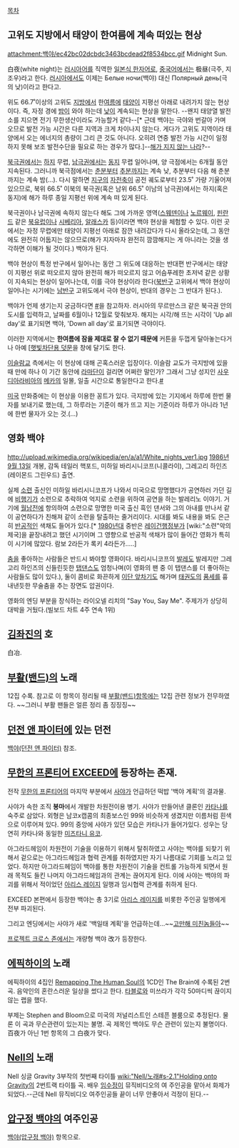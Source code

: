 [[목차]]
== 고위도 지방에서 태양이 한여름에 계속 떠있는 현상 ==
attachment:백야/ec42bc02dcbdc3463bcdead2f8534bcc.gif
Midnight Sun. 

白夜(white night)는 [[러시아어]]를 직역한 [[일본식 한자어]]로, [[중국어]]에서는 极昼(극주, 지조우)라고 한다. [[러시아]]에서도 이제는 Белые ночи(백야) 대신 Полярный день(극의 낮)이라고 한다고.

위도 66.7˚이상의 고위도 [[지방]]에서 한[[여름]]에 [[태양]]이 지평선 아래로 내려가지 않는 현상이다. 즉, 자정 경에 [[밤]]이 와야 하는데 [[낮]]이 계속되는 현상을 말한다. --왠지 태양열 발전소를 지으면 전기 무한생산이라도 가능할거 같다--[* 근데 백야는 극야와 번갈아 가며 오므로 발전 가능 시간은 다른 지역과 크게 차이나지 않는다. 게다가 고위도 지역이라 태양에서 오는 에너지의 총량이 그리 큰 것도 아니다. 오히려 연중 발전 가능 시간이 일정하지 못해 보조 발전수단을 필요로 하는 경우가 많다.]--[[해가 지지 않는 나라]]?--

[[북극]]권에서는 [[하지]] 무렵, [[남극]]권에서는 [[동지]] 무렵 일어나며, 양 극점에서는 6개월 동안 지속된다. 그러니까 북극점에서는 [[춘분]]부터 [[추분]]까지는 계속 낮, 추분부터 다음 해 춘분까지는 계속 밤(...). 다시 말하면 [[지구]]의 [[자전축]]이 공전 궤도로부터 23.5˚ 가량 기울어져 있으므로, 북위 66.5˚ 이북의 북극권(혹은 남위 66.5˚ 이남의 남극권)에서는 하지(혹은 동지)에 해가 하루 종일 지평선 위에 계속 떠 있게 된다. 

북극권이나 남극권에 속하지 않는다 해도 그에 가까운 영역([[스웨덴]]이나 [[노르웨이]], [[핀란드]] 같은 [[북유럽]]이나 [[시베리아]], [[알래스카]] 등)이라면 백야 현상을 체험할 수 있다. 이런 곳에서는 자정 무렵에만 태양이 지평선 아래로 잠깐 내려갔다가 다시 올라오는데, 그 동안에도 완전히 어둡지는 않으므로(해가 지자마자 완전히 깜깜해지는 게 아니라는 것을 생각하면 이해가 될 것이다.) 백야가 된다.

백야 현상이 특정 반구에서 일어나는 동안 그 위도에 대응하는 반대편 반구에서는 태양이 지평선 위로 떠오르지 않아 완전히 해가 떠오르지 않고 어슴푸레한 초저녁 같은 상황이 지속되는 현상이 일어나는데, 이를 극야 현상이라 한다([[북반구]] 고위에서 백야 현상이 일어나는 시기에는 [[남반구]] 고위도에서 극야 현상이, 반대의 경우는 그 반대가 된다.).

백야가 언제 생기는지 궁금하다면 [http://www.timeanddate.com/worldclock/sunrise.html #]을 참고하자. 러시아의 무르만스크 같은 북극권 안의 도시를 입력하고, 날짜를 6월이나 12월로 맞춰보자. 해지는 시각/해 뜨는 시각이 'Up all day'로 표기되면 백야, 'Down all day'로 표기되면 극야이다.

이러한 지역에서는 '''한여름에 잠을 제대로 잘 수 없기 때문에''' 커튼을 두껍게 달아놓는다거나 아예 [[http://commons.wikimedia.org/wiki/File:Gammelstad_Gammelstad_06.JPG 햇빛차단용 덧문]을 창에 달기도 한다.

[[이슬람교]] 측에서는 이 현상에 대해 곤혹스러운 입장이다. 이슬람 교도가 극지방에 있을 때 만에 하나 이 기간 동안에 [[라마단]]이 걸리면 어쩌란 말인가? 그래서 그냥 성지인 [[사우디아라비아]]의 [[메카]]의 일몰, 일출 시간으로 통일한다고 한다.[http://news.donga.com/3/02/20100813/30481260/1 #]

[[미국]] 만화중에는 이 현상을 이용한 꽁트가 있다. 극지방에 있는 기지에서 하루에 한번 물자를 보내기로 했는데, 그 하루라는 기준이 해가 뜨고 지는 기준이라 하루가 아니라 1년에 한번 물자가 오는 것.(…)

== 영화 백야 ==
http://upload.wikimedia.org/wikipedia/en/a/a1/White_nights_ver1.jpg
[[1986년]] [[9월 13일]] 개봉, 감독 테일러 핵포드, 미하일 바리시니코프(니콜라이), 그레고리 하인즈(레이몬드 그린우드) 출연.

실제 [[소련]] 출신인 미하일 바리시니코프가 나와서 미국으로 망명했다가 공연하러 가던 길에 [[비행기]]가 소련으로 추락하여 억지로 소련을 위하여 공연을 하는 발레리노 이야기. 거기에 [[월남전]]에 항의하여 소련으로 망명한 미국 출신 흑인 댄서와 그의 아내를 만나서 같이 공연하다가 친해져 같이 소련을 탈출하는 줄거리이다. 시대를 봐도 내용을 봐도 은근히 [[반공]]적인 색채도 들어가 있다.[* [[1980년대]] 중반은 [[레이건]]행정부가 [wiki:"소련"악의 제국]을 끝장내려고 했던 시기이며 그 영향으로 반공적 색채가 많이 들어간 영화가 특히 이 시기에 많았다. 람보 2라든가 록키 4라든가.....]

[[춤]]을 좋아하는 사람들은 반드시 봐야할 영화이다. 바리시니코프의 [[발레]]도 발레지만 그레고리 하인즈의 신들린듯한 [[탭댄스]]도 엄청나며(이 영화의 팬 중 이 탭댄스를 더 좋아하는 사람들도 많이 있다.), 둘이 콤비로 화끈하게 [[이단 앞차기]]도 해가며 [[태권도]]의 [[품세]]를 흉내낸듯한 무술춤을 추는 장면도 압권이다.

{{{#!html
<iframe width="480" height="390" src="http://www.youtube.com/embed/we0mk_J0zyc" frameborder="0" allowfullscreen></iframe>
}}}
영화의 엔딩 부분을 장식하는 라이오넬 리치의 "Say You, Say Me". 주제가가 상당히 대박을 거뒀다.(빌보드 차트 4주 연속 1위)

== [[김좌진]]의 호 ==
白冶.

== [[부활(밴드)]]의 노래 ==
12집 수록. 참고로 이 항목이 정리될 때 [[부활(밴드)]]항목에는 12집 관련 정보가 전무하였다. ~~그러니 부활 팬들은 얼른 정리 좀 징징징~~

== [[던전 앤 파이터]]에 있는 던전 ==
[[백야(던전 앤 파이터)]] 참조.

== [[무한의 프론티어 EXCEED]]에 등장하는 존재. ==
전작 [[무한의 프론티어]]의 마지막 부분에서 [[사야]]가 언급하던 떡밥 '백야 계획'의 결과물.

사야가 속한 조직 '''봉마'''에서 개발한 차원전이용 병기. 사야가 만들어낸 클론인 [[카타나]]를 숙주로 삼았다. 외형은 남코x캡콤의 최종보스인 99와 비슷하게 생겼지만 이름처럼 흰색으로 이루어져 있다. 99의 중앙에 사야가 있던 모습은 카타나가 들어가있다. 성우는 당연히 카타나와 동일한 [[미즈타니 유코]].

아그라드헤임이 차원전이 기술을 이용하기 위해서 탈취하였고 사야는 백야를 되찾기 위해서 겉으로는 아그라드헤임과 협력 관계를 취하였지만 자기 나름대로 기회를 노리고 있었다. 하지만 아그라드헤임이 백야를 통한 차원전이 기술을 컨트롤 가능하게 되면서 원래 목적도 들킨 나머지 아그라드헤임과의 관계는 끊어지게 된다. 이에 사야는 백야의 파괴를 위해서 적이었던 [[아리스 레이지]] 일행과 임시협력 관계를 취하게 된다.

EXCEED 본편에서 등장한 백야는 총 3기로 [[아리스 레이지]]를 비롯한 주인공 일행에게 전부 파괴된다.

그리고 엔딩에서는 사야가 새로 '백일태 계획'을 언급하는데...~~[[고만해 미친놈들아]]~~

[[프로젝트 크로스 존]]에서는 개량형 백야 改가 등장한다.

== [[에픽하이]]의 노래 ==
에픽하이의 4집인 [[Remapping The Human Soul]]의 1CD인 The Brain에 수록된 2번곡. 음악인의 혼란스러운 일상을 썼다고 한다. [[타블로]]와 미쓰라가 각각 50마디씩 끊이지 않는 랩을 했다.

부제는 Stephen and Bloom으로 미국의 저널리스트인 스테픈 블룸으로 추정된다. 물론 이 곡과 무슨관련이 있는지는 불명.
곡 제목인 백야도 무슨 관련이 있는지 불명이다. 百夜가 아닌 1번 항목의 그 白夜가 맞다.

== [[Nell]]의 노래 ==
Nell 싱글 Gravity 3부작의 첫번째 타이틀 [[wiki:"Nell/노래#s-2.1"Holding onto Gravity]]의 2번트랙 타이틀 곡.
배우 [[임수정]]이 뮤직비디오의 여 주인공을 맡아서 화제가 되었다.--근데 Nell 뮤직비디오 여주인공들 끝이 너무 안좋아서 걱정이 된다.--

== [[압구정 백야]]의 여주인공 ==
[[백야(압구정 백야)]] 항목으로.
